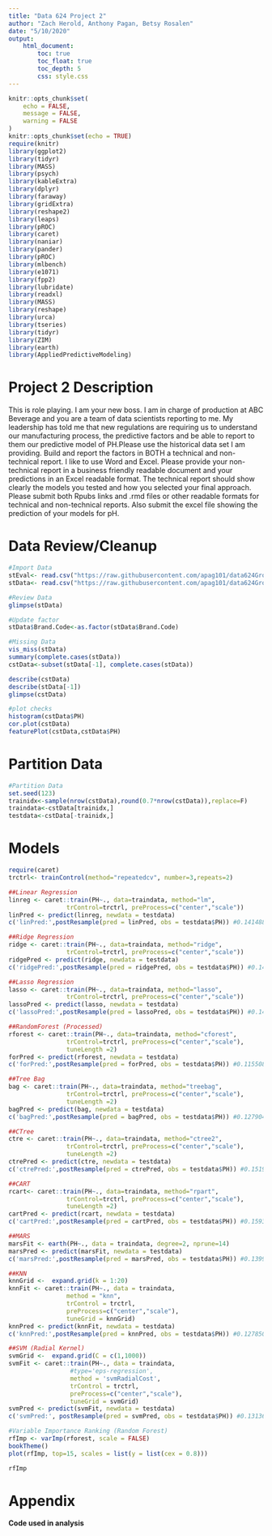 ---
title: "Data 624 Project 2"
author: "Zach Herold, Anthony Pagan, Betsy Rosalen"
date: "5/10/2020"
output: 
    html_document:
        toc: true
        toc_float: true
        toc_depth: 5
        css: style.css
---

```{r setup, include=FALSE}
knitr::opts_chunk$set(
	echo = FALSE,
	message = FALSE,
	warning = FALSE
)
knitr::opts_chunk$set(echo = TRUE)
require(knitr)
library(ggplot2)
library(tidyr)
library(MASS)
library(psych)
library(kableExtra)
library(dplyr)
library(faraway)
library(gridExtra)
library(reshape2)
library(leaps)
library(pROC)
library(caret)
library(naniar)
library(pander)
library(pROC)
library(mlbench)
library(e1071)
library(fpp2)
library(lubridate)
library(readxl)
library(MASS)
library(reshape)
library(urca)
library(tseries)
library(tidyr)
library(ZIM)
library(earth)
library(AppliedPredictiveModeling)
```

# Project 2 Description 

This is role playing. I am your new boss. I am in charge of production at ABC Beverage and you are a team of data scientists reporting to me. My leadership has told me that new regulations are requiring us to understand our manufacturing process, the predictive factors and be able to report to them our predictive model of PH.Please use the historical data set I am providing.  Build and report the factors in BOTH a technical and non-technical report. I like to use Word and Excel. Please provide your non-technical report in a  business friendly readable document and your predictions in an Excel readable format. The technical report should show clearly the models you tested and how you selected your final approach. Please submit both Rpubs links and .rmd files or other readable formats for technical and non-technical reports. Also submit the excel file showing the prediction of your models for pH.

# Data Review/Cleanup

```{r}
#Import Data
stEval<- read.csv("https://raw.githubusercontent.com/apag101/data624Group5/master/Project2/StudentEvaluation.csv?token=AB3M6K7RXH65YIAKWZBQ6KK6XA7R2", header = TRUE)
stData<- read.csv("https://raw.githubusercontent.com/apag101/data624Group5/master/Project2/StudentData.csv?token=AB3M6K4AYHCT5HBFJYHCCSC6XBACQ", header = TRUE)

#Review Data
glimpse(stData)

#Update factor
stData$Brand.Code<-as.factor(stData$Brand.Code)

#Missing Data
vis_miss(stData)
summary(complete.cases(stData))
cstData<-subset(stData[-1], complete.cases(stData))

describe(cstData)
describe(stData[-1])
glimpse(cstData)

#plot checks
histogram(cstData$PH)
cor.plot(cstData)
featurePlot(cstData,cstData$PH)
```

# Partition Data

```{r}
#Partition Data
set.seed(123)
trainidx<-sample(nrow(cstData),round(0.7*nrow(cstData)),replace=F)
traindata<-cstData[trainidx,]
testdata<-cstData[-trainidx,]
```

# Models

```{r}
require(caret)
trctrl<- trainControl(method="repeatedcv", number=3,repeats=2)

##Linear Regression
linreg <- caret::train(PH~., data=traindata, method="lm", 
                trControl=trctrl, preProcess=c("center","scale"))
linPred <- predict(linreg, newdata = testdata)
c('linPred:',postResample(pred = linPred, obs = testdata$PH)) #0.1414880 0.3775156

##Ridge Regression
ridge <- caret::train(PH~., data=traindata, method="ridge", 
                trControl=trctrl, preProcess=c("center","scale"))
ridgePred <- predict(ridge, newdata = testdata)
c('ridgePred:',postResample(pred = ridgePred, obs = testdata$PH)) #0.1414837 0.3775762

##Lasso Regression
lasso <- caret::train(PH~., data=traindata, method="lasso", 
                trControl=trctrl, preProcess=c("center","scale"))
lassoPred <- predict(lasso, newdata = testdata)
c('lassoPred:',postResample(pred = lassoPred, obs = testdata$PH)) #0.1418941 0.3762947

##RandomForest (Processed)
rforest <- caret::train(PH~., data=traindata, method="cforest", 
                trControl=trctrl, preProcess=c("center","scale"),
                tuneLength =2)
forPred <- predict(rforest, newdata = testdata)
c('forPred:',postResample(pred = forPred, obs = testdata$PH)) #0.11550844 0.59451507

##Tree Bag
bag <- caret::train(PH~., data=traindata, method="treebag", 
                trControl=trctrl, preProcess=c("center","scale"),
                tuneLength =2)
bagPred <- predict(bag, newdata = testdata)
c('bagPred:',postResample(pred = bagPred, obs = testdata$PH)) #0.12790436 0.50718903

##CTree
ctre <- caret::train(PH~., data=traindata, method="ctree2", 
                trControl=trctrl, preProcess=c("center","scale"),
                tuneLength =2)
ctrePred <- predict(ctre, newdata = testdata)
c('ctrePred:',postResample(pred = ctrePred, obs = testdata$PH)) #0.1519582 0.2804008

##CART
rcart<- caret::train(PH~., data=traindata, method="rpart",
                trControl=trctrl, preProcess=c("center","scale"),
                tuneLength =2)
cartPred <- predict(rcart, newdata = testdata)
c('cartPred:',postResample(pred = cartPred, obs = testdata$PH)) #0.1593219 0.2053639

##MARS
marsFit <- earth(PH~., data = traindata, degree=2, nprune=14)
marsPred <- predict(marsFit, newdata = testdata)
c('marsPred:',postResample(pred = marsPred, obs = testdata$PH)) #0.1399919 0.3912855

##KNN
knnGrid <-  expand.grid(k = 1:20)
knnFit <- caret::train(PH~., data = traindata, 
                method = "knn",
                trControl = trctrl, 
                preProcess=c("center","scale"),
                tuneGrid = knnGrid)
knnPred <- predict(knnFit, newdata = testdata)
c('knnPred:',postResample(pred = knnPred, obs = testdata$PH)) #0.1278504 0.5088682

##SVM (Radial Kernel)
svmGrid <-  expand.grid(C = c(1,1000))
svmFit <- caret::train(PH~., data = traindata, 
                 #type='eps-regression',
                 method = 'svmRadialCost', 
                 trControl = trctrl, 
                 preProcess=c("center","scale"),
                 tuneGrid = svmGrid)
svmPred <- predict(svmFit, newdata = testdata)
c('svmPred:', postResample(pred = svmPred, obs = testdata$PH)) #0.13136218 0.48751241
```


```{r}
#Variable Importance Ranking (Random Forest)
rfImp <- varImp(rforest, scale = FALSE)
bookTheme()
plot(rfImp, top=15, scales = list(y = list(cex = 0.8)))
```

```{r}
rfImp
```


# Appendix

**Code used in analysis**
```{r, ref.label=knitr::all_labels(),echo=TRUE,eval=FALSE}

```

